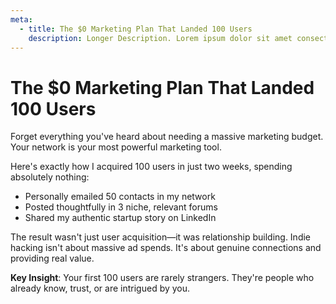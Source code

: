 ```yaml
---
meta:
  - title: The $0 Marketing Plan That Landed 100 Users
    description: Longer Description. Lorem ipsum dolor sit amet consectetur adipisicing elit.
---
```


# The $0 Marketing Plan That Landed 100 Users

Forget everything you've heard about needing a massive marketing budget. Your network is your most powerful marketing tool.

Here's exactly how I acquired 100 users in just two weeks, spending absolutely nothing:
- Personally emailed 50 contacts in my network
- Posted thoughtfully in 3 niche, relevant forums
- Shared my authentic startup story on LinkedIn

The result wasn't just user acquisition—it was relationship building. Indie hacking isn't about massive ad spends. It's about genuine connections and providing real value.

**Key Insight**: Your first 100 users are rarely strangers. They're people who already know, trust, or are intrigued by you.

